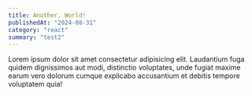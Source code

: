 ```yaml
---
title: Another, World!
publishedAt: "2024-08-31"
category: "react"
summary: "test2"
---
```


Lorem ipsum dolor sit amet consectetur adipisicing elit. Laudantium fuga quidem dignissimos aut modi, distinctio voluptates, unde fugiat maxime earum vero dolorum cumque explicabo accusantium et debitis tempore voluptatem quia!

